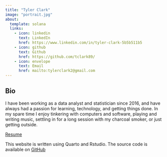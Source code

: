 ```yaml
---
title: "Tyler Clark"
image: "portrait.jpg"
about:
  template: solana
  links:
    - icon: linkedin
      text: LinkedIn
      href: https://www.linkedin.com/in/tyler-clark-5b5b511b5
    - icon: github
      text: Github
      href: https://github.com/tclark89/
    - icon: envelope
      text: Email
      href: mailto:tylerclark2@gmail.com
---
```


## Bio

I have been working as a data analyst and statistician since 2016, and
  have always had a passion for learning, technology, and getting 
  things done. In my spare time I enjoy tinkering with computers
  and software, playing and writing music, settling in for a long
  session with my charcoal smoker, or just getting outside. 

[Resume](resume.qmd)


This website is written using Quarto and Rstudio. 
  The source code is available on
  <a href="https://github.com/tclark89/quarto-blog">GitHub</a>
  